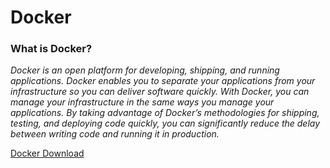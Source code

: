 # Docker

### What is Docker?

_Docker is an open platform for developing, shipping, and running applications. Docker enables you to separate your applications from your infrastructure so you can deliver software quickly. With Docker, you can manage your infrastructure in the same ways you manage your applications. By taking advantage of Docker’s methodologies for shipping, testing, and deploying code quickly, you can significantly reduce the delay between writing code and running it in production._

<a href="https://docs.docker.com/get-docker/" target="_blank">
  Docker Download
</a>
